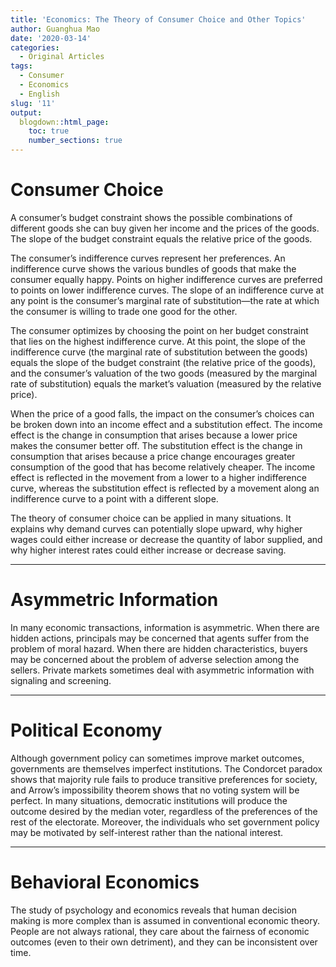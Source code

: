 ```yaml
---
title: 'Economics: The Theory of Consumer Choice and Other Topics'
author: Guanghua Mao
date: '2020-03-14'
categories:
  - Original Articles
tags:
  - Consumer
  - Economics
  - English
slug: '11'
output:
  blogdown::html_page:
    toc: true
    number_sections: true
---
```


# Consumer Choice

A consumer’s budget constraint shows the possible combinations of different goods she can buy given her income and the prices of the goods. The slope of the budget constraint equals the relative price of the goods.

The consumer’s indifference curves represent her preferences. An indifference curve shows the various bundles of goods that make the consumer equally happy. Points on higher indifference curves are preferred to points on lower indifference curves. The slope of an indifference curve at any point is the consumer’s marginal rate of substitution—the rate at which the consumer is willing to trade one good for the other. 

The consumer optimizes by choosing the point on her budget constraint that lies on the highest indifference curve. At this point, the slope of the indifference curve (the marginal rate of substitution between the goods) equals the slope of the budget constraint (the relative price of the goods), and the consumer’s valuation of the two goods (measured by the marginal rate of substitution) equals the market’s valuation (measured by the relative price).

When the price of a good falls, the impact on the consumer’s choices can be broken down into an income effect and a substitution effect. The income effect is the change in consumption that arises because a lower price makes the consumer better off. The substitution effect is the change in consumption that arises because a price change encourages greater consumption of the good that has become relatively cheaper. The income effect is reflected in the movement from a lower to a higher indifference curve, whereas the substitution effect is reflected by a movement along an indifference curve to a point with a different slope.

The theory of consumer choice can be applied in many situations. It explains why demand curves can potentially slope upward, why higher wages could either increase or decrease the quantity of labor supplied, and why higher interest rates could either increase or decrease saving.

---

# Asymmetric Information

In many economic transactions, information is asymmetric. When there are hidden actions, principals may be concerned that agents suffer from the problem of moral hazard. When there are hidden characteristics, buyers may be concerned about the problem of adverse selection among the sellers. Private markets sometimes deal with asymmetric information with signaling and screening.

---

# Political Economy

Although government policy can sometimes improve market outcomes, governments are themselves imperfect institutions. The Condorcet paradox shows that majority rule fails to produce transitive preferences for society, and Arrow’s impossibility theorem shows that no voting system will be perfect. In many situations, democratic institutions will produce the outcome desired by the median voter, regardless of the preferences of the rest of the electorate. Moreover, the individuals who set government policy may be motivated by self-interest rather than the national interest. 

---

# Behavioral Economics

The study of psychology and economics reveals that human decision making is more complex than is assumed in conventional economic theory. People are not always rational, they care about the fairness of economic outcomes (even to their own detriment), and they can be inconsistent over time.
































